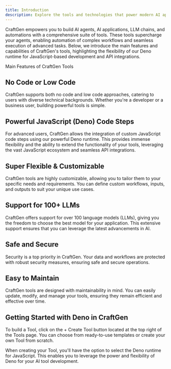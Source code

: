 ```yaml
---
title: Introduction
description: Explore the tools and technologies that power modern AI applications
---
```


CraftGen empowers you to build AI agents, AI applications, LLM chains, and automations with a comprehensive suite of tools. These tools supercharge your agents, enabling automation of complex workflows and seamless execution of advanced tasks. Below, we introduce the main features and capabilities of CraftGen's tools, highlighting the flexibility of our Deno runtime for JavaScript-based development and API integrations.

Main Features of CraftGen Tools

## No Code or Low Code

CraftGen supports both no code and low code approaches, catering to users with diverse technical backgrounds. Whether you're a developer or a business user, building powerful tools is simple.

## Powerful JavaScript (Deno) Code Steps

For advanced users, CraftGen allows the integration of custom JavaScript code steps using our powerful Deno runtime. This provides immense flexibility and the ability to extend the functionality of your tools, leveraging the vast JavaScript ecosystem and seamless API integrations.

## Super Flexible & Customizable

CraftGen tools are highly customizable, allowing you to tailor them to your specific needs and requirements. You can define custom workflows, inputs, and outputs to suit your unique use cases.

## Support for 100+ LLMs

CraftGen offers support for over 100 language models (LLMs), giving you the freedom to choose the best model for your application. This extensive support ensures that you can leverage the latest advancements in AI.

## Safe and Secure

Security is a top priority in CraftGen. Your data and workflows are protected with robust security measures, ensuring safe and secure operations.

## Easy to Maintain

CraftGen tools are designed with maintainability in mind. You can easily update, modify, and manage your tools, ensuring they remain efficient and effective over time.

## Getting Started with Deno in CraftGen

To build a Tool, click on the + Create Tool button located at the top right of the Tools page. You can choose from ready-to-use templates or create your own Tool from scratch.

When creating your Tool, you'll have the option to select the Deno runtime for JavaScript. This enables you to leverage the power and flexibility of Deno for your AI tool development.
